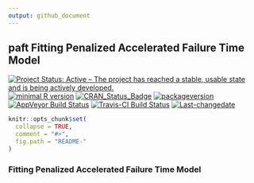 ```yaml
---
output: github_document
---
```


## **paft** Fitting Penalized Accelerated Failure Time Model

[![Project Status: Active – The project has reached a stable, usable state and is being actively developed.](https://www.repostatus.org/badges/latest/active.svg)](https://www.repostatus.org/#active)
[![minimal R version](https://img.shields.io/badge/R%3E%3D-3.4.0-6666ff.svg)](https://cran.r-project.org/)
[![CRAN_Status_Badge](https://www.r-pkg.org/badges/version/paft)](https://cran.r-project.org/package=paft)
[![packageversion](https://img.shields.io/badge/Package%20version-0.0.1-orange.svg?style=flat-square)](commits/master)
[![AppVeyor Build Status](https://ci.appveyor.com/api/projects/status/github/stc04003/paft?branch=master&svg=true)](https://ci.appveyor.com/project/stc04003/paft)
[![Travis-CI Build Status](https://travis-ci.org/stc04003/paft.svg?branch=master)](https://travis-ci.org/stc04003/paft)
[![Last-changedate](https://img.shields.io/badge/last%20change-`r gsub('-', '--', Sys.Date())`-yellowgreen.svg)](/commits/master)
<!-- [![Build Status](https://travis-ci.org/user/pkg.svg?branch=master)](https://travis-ci.org/user/pkg) -->
<!-- README.md is generated from README.Rmd. Please edit that file -->

```r
knitr::opts_chunk$set(
  collapse = TRUE,
  comment = "#>",
  fig.path = "README-"
)
```

### Fitting Penalized Accelerated Failure Time Model
